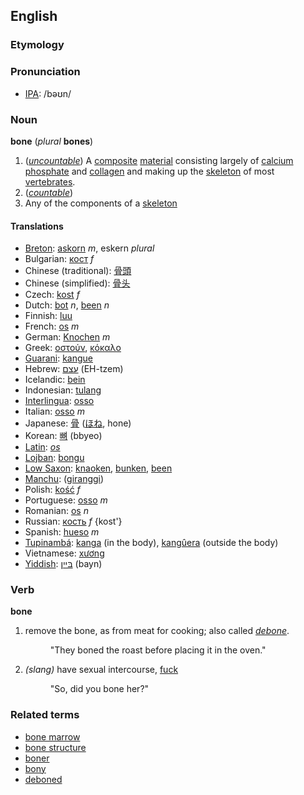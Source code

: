 ==English==
===Etymology===
===Pronunciation===
*[[International Phonetic Alphabet|IPA]]: /bəʊn/

===Noun===
'''bone''' (''plural'' '''bones''')
#(''[[uncountable]]'') A [[composite]] [[material]] consisting largely of [[calcium]] [[phosphate]] and [[collagen]] and making up the [[skeleton]] of most [[vertebrate]]s.
#(''[[countable]]'')
#Any of the components of a [[skeleton]]

====Translations====
*[[Breton]]: [[askorn]] ''m'', eskern ''plural''
*Bulgarian: [[кост]] ''f''
*Chinese (traditional): [[骨頭]]
*Chinese (simplified): [[骨头]]
*Czech: [[kost]] ''f''
*Dutch: [[bot]] ''n'', [[been]] ''n''
*Finnish: [[luu]]
*French: [[os#French|os]] ''m''
*German: [[Knochen]] ''m''
*Greek: [[οστούν]], [[κόκαλο]]
*[[Guarani]]: [[kangue]]
*Hebrew: [[עצם]] (EH-tzem)
*Icelandic: [[bein]]
*Indonesian: [[tulang]]
*[[Interlingua]]: [[osso]]
*Italian: [[osso]] ''m''
*Japanese: [[骨]] ([[ほね]], hone)
*Korean: [[뼈]] (bbyeo)
*[[Latin]]: ''[[os]]''
*[[Lojban]]: [[bongu]]
*[[Low Saxon]]: [[knaoken]], [[bunken]], [[been]]
*[[Manchu]]: ([[giranggi]])
*Polish: [[kość]] ''f''
*Portuguese: [[osso]] ''m''
*Romanian: [[os]] ''n''
*Russian: [[кость]] ''f'' {kost'}
*Spanish: [[hueso]] ''m''
*[[Tupinambá]]: [[kanga]] (in the body), [[kangûera]] (outside the body)
*Vietnamese: [[xương]]
*[[Yiddish]]: [[בּײן]] (bayn)

===Verb===
'''bone'''

# remove the bone, as from meat for cooking; also called ''[[debone]]''.
#: "They boned the roast before placing it in the oven."
# ''(slang)'' have sexual intercourse, [[fuck]]
#: "So, did you bone her?"

===Related terms===
*[[bone marrow]]
*[[bone structure]]
*[[boner]]
*[[bony]]
*[[deboned]]